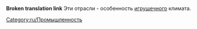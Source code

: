 '''Broken translation link'''{{en/-}}
Эти отрасли - особенность [[Main/en/Климат/Ru#Игрушечный|игрушечного]] климата.

[[Category:ru/Промышленность]]
